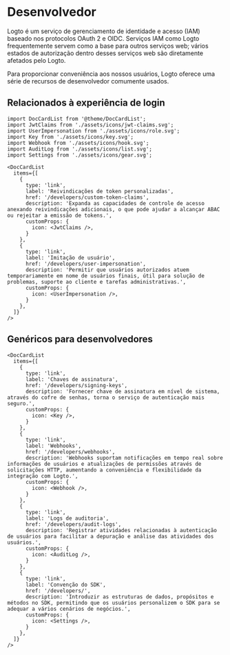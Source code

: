 # Desenvolvedor

Logto é um serviço de gerenciamento de identidade e acesso (IAM) baseado nos protocolos OAuth 2 e OIDC. Serviços IAM como Logto frequentemente servem como a base para outros serviços web; vários estados de autorização dentro desses serviços web são diretamente afetados pelo Logto.

Para proporcionar conveniência aos nossos usuários, Logto oferece uma série de recursos de desenvolvedor comumente usados.

## Relacionados à experiência de login

```mdx-code-block
import DocCardList from '@theme/DocCardList';
import JwtClaims from './assets/icons/jwt-claims.svg';
import UserImpersonation from './assets/icons/role.svg';
import Key from './assets/icons/key.svg';
import Webhook from './assets/icons/hook.svg';
import AuditLog from './assets/icons/list.svg';
import Settings from './assets/icons/gear.svg';

<DocCardList
  items={[
    {
      type: 'link',
      label: 'Reivindicações de token personalizadas',
      href: '/developers/custom-token-claims',
      description: 'Expanda as capacidades de controle de acesso anexando reivindicações adicionais, o que pode ajudar a alcançar ABAC ou rejeitar a emissão de tokens.',
      customProps: {
        icon: <JwtClaims />,
      }
    },
    {
      type: 'link',
      label: 'Imitação de usuário',
      href: '/developers/user-impersonation',
      description: 'Permitir que usuários autorizados atuem temporariamente em nome de usuários finais, útil para solução de problemas, suporte ao cliente e tarefas administrativas.',
      customProps: {
        icon: <UserImpersonation />,
      }
    },
  ]}
/>
```

## Genéricos para desenvolvedores

```mdx-code-block
<DocCardList
  items={[
    {
      type: 'link',
      label: 'Chaves de assinatura',
      href: '/developers/signing-keys',
      description: 'Fornecer chave de assinatura em nível de sistema, através do cofre de senhas, torna o serviço de autenticação mais seguro.',
      customProps: {
        icon: <Key />,
      }
    },
    {
      type: 'link',
      label: 'Webhooks',
      href: '/developers/webhooks',
      description: 'Webhooks suportam notificações em tempo real sobre informações de usuários e atualizações de permissões através de solicitações HTTP, aumentando a conveniência e flexibilidade da integração com Logto.',
      customProps: {
        icon: <Webhook />,
      }
    },
    {
      type: 'link',
      label: 'Logs de auditoria',
      href: '/developers/audit-logs',
      description: 'Registrar atividades relacionadas à autenticação de usuários para facilitar a depuração e análise das atividades dos usuários.',
      customProps: {
        icon: <AuditLog />,
      }
    },
    {
      type: 'link',
      label: 'Convenção do SDK',
      href: '/developers/',
      description: 'Introduzir as estruturas de dados, propósitos e métodos no SDK, permitindo que os usuários personalizem o SDK para se adequar a vários cenários de negócios.',
      customProps: {
        icon: <Settings />,
      }
    },
  ]}
/>
```

